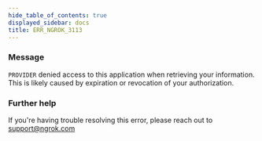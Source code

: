```yaml
---
hide_table_of_contents: true
displayed_sidebar: docs
title: ERR_NGROK_3113
---
```




### Message

`PROVIDER` denied access to this application when retrieving your information. This is likely caused by expiration or revocation of your authorization.

<ErrorDetails error="err_ngrok_3113" />

### Further help

If you're having trouble resolving this error, please reach out to [support@ngrok.com](mailto:support@ngrok.com?subject=Help%20with%20ERR_NGROK_3113)
